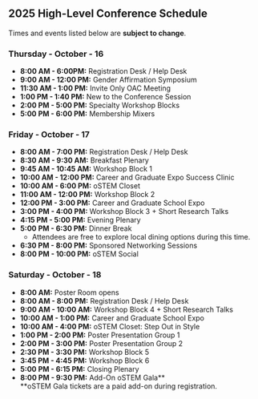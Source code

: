 
<SiteLayout title="Schedule" accent="nav-green">
<br />

<!-- UNCOMMENT LATER WITH WHOVA
<div className="font-bold text-nav-green">

## 2025 Detailed Conference Schedule

</div>

Our detailed conference schedule is published on Whova and linked below. You do not need a Whova account to view our conference schedule. 

However, you can get additional features with an account such as speaker bios, Q&A, the ability to build a personal agenda tailored to you, and more. If you're an attendee, we encourage you to use the Whova app!

<br/>
<CTAButton onClick="https://whova.com/embedded/event/cypiDSEfdD%40nXxOYQE1b7xiYdhJ46gzGRVlb1sE9eGc%3D" backgroundColor="ostem-blue" target='_blank'>View Detailed Schedule</CTAButton>
<br/><br/>
-->

<div className="font-bold text-nav-green">

## 2025 High-Level Conference Schedule

</div>

Times and events listed below are <strong>subject to change</strong>. <!--For the most up-to-date schedule, please see the detailed conference schedule linked above.-->

<div className="text-teal-700 dark:text-teal-300">

### Thursday - October - 16
</div>

- **8:00 AM - 6:00PM:** Registration Desk / Help Desk 
- **9:00 AM - 12:00 PM:** Gender Affirmation Symposium
- **11:30 AM - 1:00 PM:** <TextBadge className='border-nav-pink text-nav-pink'>Invite Only</TextBadge> OAC Meeting
- **1:00 PM - 1:40 PM:** New to the Conference Session
- **2:00 PM - 5:00 PM:** Specialty Workshop Blocks
- **5:00 PM - 6:00 PM:** Membership Mixers

<div className="text-nav-blue">

### Friday - October - 17

</div>

- **8:00 AM - 7:00 PM:** Registration Desk / Help Desk 
- **8:30 AM - 9:30 AM:** Breakfast Plenary
- **9:45 AM - 10:45 AM:** Workshop Block 1
- **10:00 AM - 12:00 PM:** Career and Graduate Expo Success Clinic
- **10:00 AM - 6:00 PM:** oSTEM Closet
- **11:00 AM - 12:00 PM:** Workshop Block 2
- **12:00 PM - 3:00 PM:** Career and Graduate School Expo
- **3:00 PM - 4:00 PM:** Workshop Block 3 + Short Research Talks
- **4:15 PM - 5:00 PM:** Evening Plenary
- **5:00 PM - 6:30 PM:** Dinner Break
    - Attendees are free to explore local dining options during this time.
- **6:30 PM - 8:00 PM:** Sponsored Networking Sessions
- **8:00 PM - 10:00 PM:** oSTEM Social

<div className="text-indigo-700 dark:text-indigo-300">

### Saturday - October - 18

</div>

- **8:00 AM:** Poster Room opens
- **8:00 AM - 8:00 PM:** Registration Desk / Help Desk 
- **9:00 AM - 10:00 AM:** Workshop Block 4 + Short Research Talks
- **10:00 AM - 1:00 PM:** Career and Graduate School Expo
- **10:00 AM - 4:00 PM:** oSTEM Closet: Step Out in Style
- **1:00 PM - 2:00 PM:** Poster Presentation Group 1
- **2:00 PM - 3:00 PM:** Poster Presentation Group 2
- **2:30 PM - 3:30 PM:** Workshop Block 5
- **3:45 PM - 4:45 PM:** Workshop Block 6
- **5:00 PM - 6:15 PM:** Closing Plenary
- **8:00 PM - 9:30 PM:** <TextBadge className='border-nav-blue text-nav-blue'>Add-On</TextBadge> oSTEM Gala**  
  **oSTEM Gala tickets are a paid add-on during registration.

</SiteLayout>
